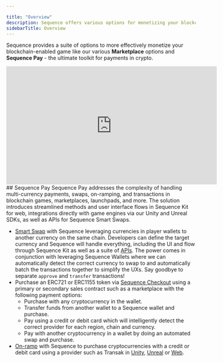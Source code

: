 ---

title: "Overview"
description: Sequence offers various options for monetizing your blockchain-enabled game, such as white-label marketplaces and Sequence Pay.
sidebarTitle: Overview
---



Sequence provides a suite of options to more effectively monetize your blockchain-enabled game like our various **Marketplace** options and **Sequence Pay** - the ultimate toolkit for payments in crypto.
<Frame>
<iframe width="560" height="315" src="https://www.youtube.com/embed/iJvANERhppM?si=MD8Jkl2p6-oVJzaY" title="YouTube video player" frameBorder="0" allow="accelerometer; autoplay; clipboard-write; encrypted-media; gyroscope; picture-in-picture; web-share" referrerPolicy="strict-origin-when-cross-origin" allowFullScreen></iframe>
</Frame>
## Sequence Pay
Sequence Pay addresses the complexity of handling multi-currency payments, swaps, on-ramping, and transactions in blockchain games, marketplaces, launchpads, and more. The solution introduces streamlined methods and user interface flows in Sequence Kit for web, integrations directly with game engines via our Unity and Unreal SDKs, as well as APIs for Sequence Smart Swaps.

- [Smart Swap](/solutions/wallets/sequence-kit/smart-swaps) with Sequence leveraging currencies in player wallets to another currency on the same chain. Developers can define the target currency and Sequence will handle everything, including the UI and flow through Sequence Kit as well as a suite of [APIs](/api/infrastructure/endpoints). The power comes in conjunction with leveraging Sequence Wallets where we can automatically detect the correct currency to swap to and automatically batch the transactions together to simplify the UXs. Say goodbye to separate `approve` and `transfer` transactions!
- Purchase an ERC721 or ERC1155 token via [Sequence Checkout](/solutions/wallets/sequence-kit/checkout) using a primary or secondary sales contract such as a marketplace with the following payment options:
  - Purchase with any cryptocurrency in the wallet.
  - Transfer funds from another wallet to a Sequence wallet and purchase.
  - Pay using a credit or debit card which will intelligently detect the correct provider for each region, chain and currency.
  - Pay with another cryptocurrency in a wallet by doing an automated swap and purchase.
- [On-ramp](/solutions/wallets/sequence-kit/on-ramp) with Sequence to purchase cryptocurrencies with a credit or debit card using a provider such as Transak in [Unity](/sdk/unity/monetization/onboard-user-funds), [Unreal](/sdk/unreal/onboard-user-funds) or [Web](/solutions/wallets/sequence-kit/on-ramp).